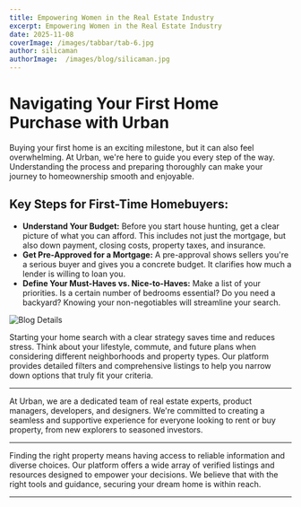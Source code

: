 ```yaml
---
title: Empowering Women in the Real Estate Industry
excerpt: Empowering Women in the Real Estate Industry
date: 2025-11-08
coverImage: /images/tabbar/tab-6.jpg
author: silicaman
authorImage:  /images/blog/silicaman.jpg
---
```


# Navigating Your First Home Purchase with Urban

Buying your first home is an exciting milestone, but it can also feel overwhelming. At Urban, we're here to guide you every step of the way. Understanding the process and preparing thoroughly can make your journey to homeownership smooth and enjoyable.

## Key Steps for First-Time Homebuyers:

* **Understand Your Budget:** Before you start house hunting, get a clear picture of what you can afford. This includes not just the mortgage, but also down payment, closing costs, property taxes, and insurance.
* **Get Pre-Approved for a Mortgage:** A pre-approval shows sellers you're a serious buyer and gives you a concrete budget. It clarifies how much a lender is willing to loan you.
* **Define Your Must-Haves vs. Nice-to-Haves:** Make a list of your priorities. Is a certain number of bedrooms essential? Do you need a backyard? Knowing your non-negotiables will streamline your search.

![Blog Details](/images/blog/blogdetail-1.jpg)

Starting your home search with a clear strategy saves time and reduces stress. Think about your lifestyle, commute, and future plans when considering different neighborhoods and property types. Our platform provides detailed filters and comprehensive listings to help you narrow down options that truly fit your criteria.

---

At Urban, we are a dedicated team of real estate experts, product managers, developers, and designers. We're committed to creating a seamless and supportive experience for everyone looking to rent or buy property, from new explorers to seasoned investors.

---

Finding the right property means having access to reliable information and diverse choices. Our platform offers a wide array of verified listings and resources designed to empower your decisions. We believe that with the right tools and guidance, securing your dream home is within reach.

---
